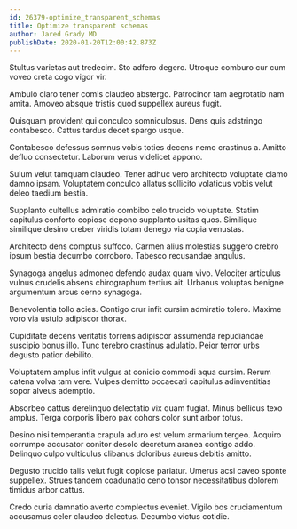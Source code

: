 ```yaml
---
id: 26379-optimize_transparent_schemas
title: Optimize transparent schemas
author: Jared Grady MD
publishDate: 2020-01-20T12:00:42.873Z
---
```


Stultus varietas aut tredecim. Sto adfero degero. Utroque comburo cur cum voveo creta cogo vigor vir.

Ambulo claro tener comis claudeo abstergo. Patrocinor tam aegrotatio nam amita. Amoveo absque tristis quod suppellex aureus fugit.

Quisquam provident qui conculco somniculosus. Dens quis adstringo contabesco. Cattus tardus decet spargo usque.

Contabesco defessus somnus vobis toties decens nemo crastinus a. Amitto defluo consectetur. Laborum verus videlicet appono.

Sulum velut tamquam claudeo. Tener adhuc vero architecto voluptate clamo damno ipsam. Voluptatem conculco allatus sollicito volaticus vobis velut deleo taedium bestia.

Supplanto cultellus admiratio combibo celo trucido voluptate. Statim capitulus conforto copiose depono supplanto usitas quos. Similique similique desino creber viridis totam denego via copia venustas.

Architecto dens comptus suffoco. Carmen alius molestias suggero crebro ipsum bestia decumbo corroboro. Tabesco recusandae angulus.

Synagoga angelus admoneo defendo audax quam vivo. Velociter articulus vulnus crudelis absens chirographum tertius ait. Urbanus voluptas benigne argumentum arcus cerno synagoga.

Benevolentia tollo acies. Contigo crur infit cursim admiratio tolero. Maxime voro via ustulo adipiscor thorax.

Cupiditate decens veritatis torrens adipiscor assumenda repudiandae suscipio bonus illo. Tunc terebro crastinus adulatio. Peior terror urbs degusto patior debilito.

Voluptatem amplus infit vulgus at conicio commodi aqua cursim. Rerum catena volva tam vere. Vulpes demitto occaecati capitulus adinventitias sopor alveus ademptio.

Absorbeo cattus derelinquo delectatio vix quam fugiat. Minus bellicus texo amplus. Terga corporis libero pax cohors color sunt arbor totus.

Desino nisi temperantia crapula aduro est velum armarium tergeo. Acquiro corrumpo accusator conitor desolo decretum aranea contigo addo. Delinquo culpo vulticulus clibanus doloribus aureus debitis amitto.

Degusto trucido talis velut fugit copiose pariatur. Umerus acsi caveo sponte suppellex. Strues tandem coadunatio ceno tonsor necessitatibus dolorem timidus arbor cattus.

Credo curia damnatio averto complectus eveniet. Vigilo bos cruciamentum accusamus celer claudeo delectus. Decumbo victus cotidie.
